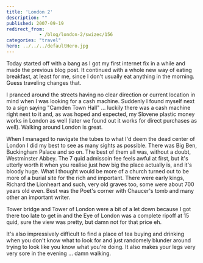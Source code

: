 ```yaml
---
title: 'London 2'
description: ""
published: 2007-09-19
redirect_from: 
            - /blog/london-2/swizec/156
categories: "travel"
hero: ../../../defaultHero.jpg
---
```

Today started off with a bang as I got my first internet fix in a while and made the previous blog post. It continued with a whole new way of eating breakfast, at least for me, since I don&#x27;t usually eat anything in the morning. Guess traveling changes that.

I pranced around the streets having no clear direction or current location in mind when I was looking for a cash machine. Suddenly I found myself next to a sign saying &quot;Camden Town Hall&quot; ... luckily there was a cash machine right next to it and, as was hoped and expected, my Slovene plastic money works in London as well (later we found out it works for direct purchases as well). Walking around London is great.

When I managed to navigate the tubes to what I&#x27;d deem the dead center of London I did my best to see as many sights as possible. There was Big Ben, Buckingham Palace and so on. The best of them all was, without a doubt, Westminster Abbey. The 7 quid admissoin fee feels awful at first, but it&#x27;s utterly worth it when you realise just how big the place actually is, and it&#x27;s bloody huge. What I thought would be more of a church turned out to be more of a burial site for the rich and important. There were early kings, Richard the Lionheart and such, very old graves too, some were about 700 years old even. Best was the Poet&#x27;s corner with Chaucer&#x27;s tomb and many other an important writer.

Tower bridge and Tower of London were a bit of a let down because I got there too late to get in and the Eye of London was a complete ripoff at 15 quid, sure the view was pretty, but damn not for that price eh.

It&#x27;s also impressively difficult to find a place of tea buying and drinking when you don&#x27;t know what to look for and just randomely blunder around trying to look like you know what you&#x27;re doing. It also makes your legs very very sore in the evening ... damn walking.
